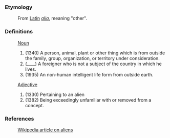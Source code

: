 ===Etymology===
:From [[Latin]] ''[[alia]]'', meaning "other".


===Definitions===
:[[Noun]]
:#(1340) A person, animal, plant or other thing which is from outside the family, group, organization, or territory under consideration.
:# (____) A foreigner who is not a subject of the country in which he lives.
:#(1935) An non-human intelligent life form from outside earth.
:[[Adjective]]
:#(1330) Pertaining to an alien
:#(1382) Being exceedingly unfamiliar with or removed from a concept.

===References===
:[[w:Alien|Wikipedia article on aliens]]